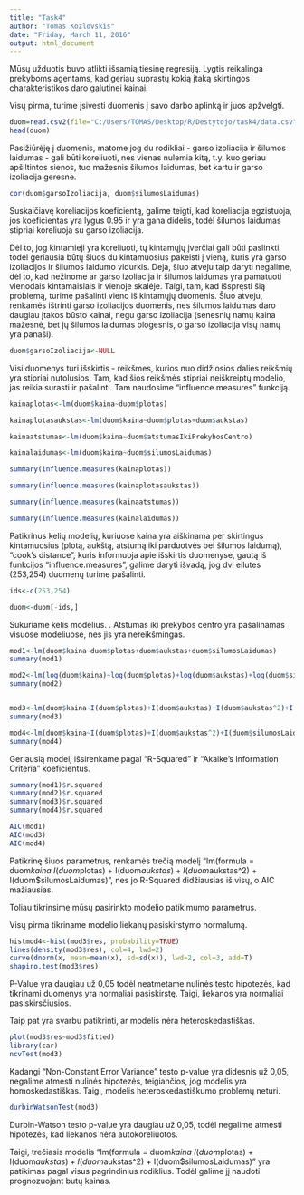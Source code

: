 ```yaml
---
title: "Task4"
author: "Tomas Kozlovskis"
date: "Friday, March 11, 2016"
output: html_document
---
```

Mūsų užduotis buvo atlikti išsamią tiesinę regresiją. Lygtis reikalinga prekyboms agentams, kad geriau suprastų kokią įtaką skirtingos charakteristikos daro galutinei kainai.

Visų pirma, turime įsivesti duomenis į savo darbo aplinką ir juos apžvelgti.

```r
duom=read.csv2(file="C:/Users/TOMAS/Desktop/R/Destytojo/task4/data.csv")
head(duom)
```

Pasižiūrėję į duomenis, matome jog du rodikliai - garso izoliacija ir šilumos laidumas - gali būti koreliuoti, nes vienas nulemia kitą, t.y. kuo geriau apšiltintos sienos, tuo mažesnis šilumos laidumas, bet kartu ir garso izoliacija geresne.

```r
cor(duom$garsoIzoliacija, duom$silumosLaidumas)
```

Suskaičiavę koreliacijos koeficientą, galime teigti, kad koreliacija egzistuoja, jos koeficientas yra lygus 0.95 ir yra gana didelis, todėl šilumos laidumas stipriai koreliuoja su garso izoliacija.

Dėl to, jog kintamieji yra koreliuoti, tų kintamųjų įverčiai gali būti paslinkti, todėl geriausia būtų šiuos du kintamuosius pakeisti į vieną, kuris yra garso izoliacijos ir šilumos laidumo vidurkis.
Deja, šiuo atveju taip daryti negalime, dėl to, kad nežinome ar garso izoliacija ir šilumos laidumas yra pamatuoti vienodais kintamaisiais ir vienoje skalėje. Taigi, tam, kad išspręsti šią problemą, turime pašalinti vieno iš kintamųjų duomenis. Šiuo atveju, renkamės ištrinti garso izoliacijos duomenis, nes šilumos laidumas daro daugiau įtakos būsto kainai, negu garso izoliacija (senesnių namų kaina mažesnė, bet jų šilumos laidumas blogesnis, o garso izoliacija visų namų yra panaši).

```r
duom$garsoIzoliacija<-NULL
```

Visi duomenys turi išskirtis - reikšmes, kurios nuo didžiosios dalies reikšmių yra stipriai nutolusios. Tam, kad šios reikšmės stipriai neiškreiptų modelio, jas reikia surasti ir pašalinti. Tam naudosime "influence.measures" funkciją.

```r
kainaplotas<-lm(duom$kaina~duom$plotas)

kainaplotasaukstas<-lm(duom$kaina~duom$plotas+duom$aukstas)

kainaatstumas<-lm(duom$kaina~duom$atstumasIkiPrekybosCentro)

kainalaidumas<-lm(duom$kaina~duom$silumosLaidumas)

summary(influence.measures(kainaplotas))

summary(influence.measures(kainaplotasaukstas))

summary(influence.measures(kainaatstumas))

summary(influence.measures(kainalaidumas))
```

Patikrinus kelių modelių, kuriuose kaina yra aiškinama per skirtingus kintamuosius (plotą, aukštą, atstumą iki parduotvės bei šilumos laidumą), "cook's distance", kuris informuoja apie išskirtis duomenyse, gautą iš funkcijos "influence.measures", galime daryti išvadą, jog dvi eilutes (253,254) duomenų turime pašalinti.

```r
ids<-c(253,254)

duom<-duom[-ids,]
```


Sukuriame kelis modelius. . Atstumas iki prekybos centro yra pašalinamas visuose modeliuose, nes jis yra nereikšmingas.

```r
mod1<-lm(duom$kaina~duom$plotas+duom$aukstas+duom$silumosLaidumas)
summary(mod1)

mod2<-lm(log(duom$kaina)~log(duom$plotas)+log(duom$aukstas)+log(duom$silumosLaidumas))
summary(mod2)


mod3<-lm(duom$kaina~I(duom$plotas)+I(duom$aukstas)+I(duom$aukstas^2)+I(duom$silumosLaidumas))
summary(mod3)

mod4<-lm(duom$kaina~I(duom$plotas)+I(duom$aukstas^2)+I(duom$silumosLaidumas))
summary(mod4)
```

Geriausią modelį išsirenkame pagal "R-Squared" ir "Akaike's Information Criteria" koeficientus.

```r
summary(mod1)$r.squared
summary(mod2)$r.squared
summary(mod3)$r.squared
summary(mod4)$r.squared

AIC(mod1)
AIC(mod3)
AIC(mod4)
```

Patikrinę šiuos parametrus, renkamės trečią modelį "lm(formula = duom$kaina ~ I(duom$plotas) + I(duom$aukstas) + I(duom$aukstas^2) + I(duom$silumosLaidumas)", nes jo R-Squared didžiausias iš visų, o AIC mažiausias.

Toliau tikrinsime mūsų pasirinkto modelio patikimumo parametrus.

Visų pirma tikriname modelio liekanų pasiskirstymo normalumą.

```r
histmod4<-hist(mod3$res, probability=TRUE)
lines(density(mod3$res), col=4, lwd=2)
curve(dnorm(x, mean=mean(x), sd=sd(x)), lwd=2, col=3, add=T)
shapiro.test(mod3$res)
```

P-Value yra daugiau už 0,05 todėl neatmetame nulinės testo hipotezės, kad tikrinami duomenys yra normaliai pasiskirstę. Taigi, liekanos yra normaliai pasiskirsčiusios.

Taip pat yra svarbu patikrinti, ar modelis nėra heteroskedastiškas.

```r
plot(mod3$res~mod3$fitted)
library(car)
ncvTest(mod3)
```

Kadangi "Non-Constant Error Variance" testo p-value yra didesnis už 0,05, negalime atmesti nulinės hipotezės, teigiančios, jog modelis yra homoskedastiškas. Taigi, modelis heteroskedastiškumo problemų neturi.

```r
durbinWatsonTest(mod3)
```

Durbin-Watson testo p-value yra daugiau už 0,05, todėl negalime atmesti hipotezės, kad liekanos nėra autokoreliuotos.

Taigi, trečiasis modelis "lm(formula = duom$kaina ~ I(duom$plotas) + I(duom$aukstas) + I(duom$aukstas^2) + I(duom$silumosLaidumas)" yra patikimas pagal visus pagrindinius rodiklius.
Todėl galime jį naudoti prognozuojant butų kainas.